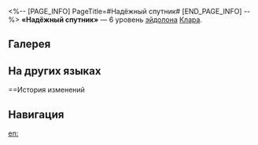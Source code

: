 <%-- [PAGE_INFO]
PageTitle=#Надёжный спутник#
[END_PAGE_INFO] --%>
{{Эйдолон Инфобокс
|Название         = Надёжный спутник
|Изображение      = Эйдолон Надёжный спутник.png
|Персонаж         = Клара
|Уровень          = 6
|Длительность     = 
|Описание         = Когда противник атакует другого союзника, Сварог имеет {{Доп эффект|фиксированный шанс}} 50% провести {{Доп эффект|контратаку}} по атакующему и наложить на него Метку контратаки. Использование сверхспособности Клары увеличивает количество усиленных контратак на 1.
|Свойство1        = 
|Масштабирование1 = 
}}
'''«Надёжный спутник»''' — 6 уровень [[эйдолон]]а [[Клара]].

==Галерея==
{{Галерея|position=left|captionalign=center
|Персонаж Клара Эйдолон 6.png|Осколок Эйдолона
}}

==На других языках==
{{На других языках
|en   = Long Company
|zhs  = 长久的陪伴
|zht  = 長久的陪伴
|ja   = {{Rubi|長|なが}}い{{Rubi|間|あいだ}}の{{Rubi|付|つ}}き{{Rubi|添|そ}}い
|ko   = 오랜 단짝
|es   = Compañía duradera
|fr   = Compagnons de longue date
|ru   = Надёжный спутник
|th   = Long Company
|vi   = Đồng Hành Dài Lâu
|de   = Langfristige Begleitung
|id   = Long Company
|pt   = Longa Companhia
}}

==История изменений
{{История изменений|3.5}}

==Навигация==
{{Навык Навбокс|Клара}}

[[en:]]